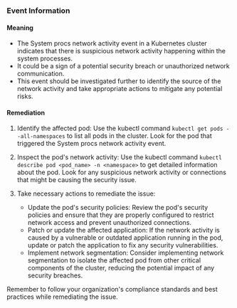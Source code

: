 
### Event Information

#### Meaning

- The System procs network activity event in a Kubernetes cluster indicates that there is suspicious network activity happening within the system processes.
- It could be a sign of a potential security breach or unauthorized network communication.
- This event should be investigated further to identify the source of the network activity and take appropriate actions to mitigate any potential risks.

#### Remediation

1. Identify the affected pod: Use the kubectl command `kubectl get pods --all-namespaces` to list all pods in the cluster. Look for the pod that triggered the System procs network activity event.

2. Inspect the pod's network activity: Use the kubectl command `kubectl describe pod <pod_name> -n <namespace>` to get detailed information about the pod. Look for any suspicious network activity or connections that might be causing the security issue.

3. Take necessary actions to remediate the issue:
   - Update the pod's security policies: Review the pod's security policies and ensure that they are properly configured to restrict network access and prevent unauthorized connections.
   - Patch or update the affected application: If the network activity is caused by a vulnerable or outdated application running in the pod, update or patch the application to fix any security vulnerabilities.
   - Implement network segmentation: Consider implementing network segmentation to isolate the affected pod from other critical components of the cluster, reducing the potential impact of any security breaches.

Remember to follow your organization's compliance standards and best practices while remediating the issue.

